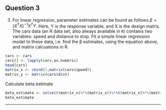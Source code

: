 ## Question 3

3.  For linear regression, parameter estimates can be found as follows $\beta=(X^TX)^{-1}X^TY$. Here, Y is the response variable, and X is the design matrix. The cars data (an R data set, also always available in `R`) contains two variables: speed and distance to stop. Fit a simple linear regression model to these data, i.e. find the β estimates, using the equation above, and matrix calcuations in R.

```r
cars <- cars  
cars[] <- lapply(cars,as.numeric) 
head(cars)    
matrix_x <- cbind(1,matrix(cars$speed))
matrix_y <- matrix(cars$dist)
```

Calculate beta estimate

```r
beta_estimate <- solve(t(matrix_x)%*%(matrix_x))%*%t(matrix_x)%*%(matrix_y) 
beta_estimate
```

------------------------------------------------------------------------

## 
